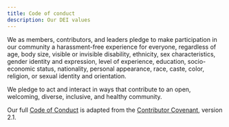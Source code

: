 ```yaml
---
title: Code of conduct
description: Our DEI values
---
```


We as members, contributors, and leaders pledge to make participation in our community a harassment-free experience for everyone, regardless of age, body size, visible or invisible disability, ethnicity, sex characteristics, gender identity and expression, level of experience, education, socio-economic status, nationality, personal appearance, race, caste, color, religion, or sexual identity and orientation.

We pledge to act and interact in ways that contribute to an open, welcoming, diverse, inclusive, and healthy community.

Our full [Code of Conduct](https://github.com/openpipelines-bio/openpipeline/blob/main/CODE_OF_CONDUCT.md) is adapted from the [Contributor Covenant](https://www.contributor-covenant.org), version 2.1.
